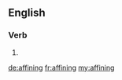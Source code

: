 ==English==

===Verb===
{{head|en}}

# {{present participle of|affine}}

[[de:affining]]
[[fr:affining]]
[[my:affining]]